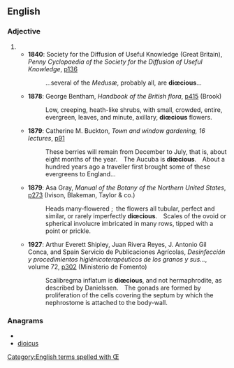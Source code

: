 ==English==

===Adjective===
{{en-adj|-}}

# {{alternative spelling of|[[dioecious#English|dioecious]]}}
#* '''1840''': Society for the Diffusion of Useful Knowledge (Great Britain), ''Penny Cyclopaedia of the Society for the Diffusion of Useful Knowledge'', [http://www.google.co.uk/books?id=Spr5Z4qsTlIC&pg=PA136&dq=dicacious p136]
#*: …several of the ''Medusæ'', probably all, are '''diœcious'''…
#* '''1878''': George Bentham, ''Handbook of the British flora'', [http://www.google.co.uk/books?id=uV8DAAAAQAAJ&q=dicacious&dq=dicacious&pgis=1 p415] (Brook)
#*: Low, creeping, heath-like shrubs, with small, crowded, entire, evergreen, leaves, and minute, axillary, '''diœcious''' flowers.
#* '''1879''': Catherine M. Buckton, ''Town and window gardening, 16 lectures'', [http://www.google.co.uk/books?id=gl4DAAAAQAAJ&q=dicacious&dq=dicacious&pgis=1 p91]
#*: These berries will remain from December to July, that is, about eight months of the year. The Aucuba is '''diœcious'''. About a hundred years ago a traveller first brought some of these evergreens to England…
#* '''1879''': Asa Gray, ''Manual of the Botany of the Northern United States'', [http://www.google.co.uk/books?id=8D1UunD33WoC&q=dicacious&dq=dicacious&pgis=1 p273] (Ivison, Blakeman, Taylor & co.)
#*: Heads many-flowered ; the flowers all tubular, perfect and similar, or rarely imperfectly '''diœcious'''. Scales of the ovoid or spherical involucre imbricated in many rows, tipped with a point or prickle.
#* '''1927''': Arthur Everett Shipley, Juan Rivera Reyes, J. Antonio Gil Conca, and Spain Servicio de Publicaciones Agrícolas, ''Desinfección y procedimientos higiénicoterapéuticos de los granos y sus…'', volume 72, [http://www.google.co.uk/books?id=HN0zAAAAIAAJ&q=dicacious&dq=dicacious&pgis=1 p302] (Ministerio de Fomento)
#*: Scalibregma inflatum is '''diœcious''', and not hermaphrodite, as described by Danielssen. The gonads are formed by proliferation of the cells covering the septum by which the nephrostome is attached to the body-wall.

===Anagrams===
* {{alphagram|cdiiosu}}
* [[dioicus#English|dioicus]]


[[Category:English terms spelled with Œ]]